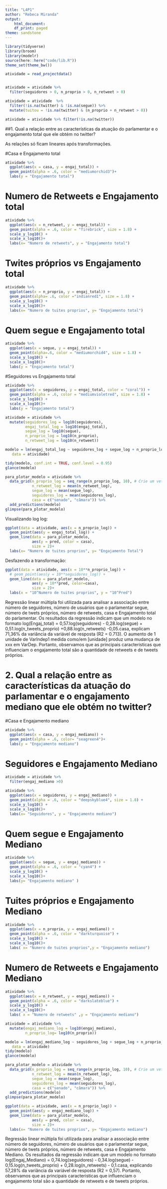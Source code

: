 ```yaml
---
title: "L4P1"
author: "Rebeca Miranda"
output:
    html_document:
    df_print: paged
theme: sandstone
---
```


```r
library(tidyverse)
library(broom)
library(modelr)
source(here::here("code/lib.R"))
theme_set(theme_bw())

```

```r
atividade = read_projectdata()


atividade = atividade %>% 
  filter(seguidores > 0, n_proprio > 0, n_retweet > 0)

atividade = atividade  %>% 
  filter(!is.na(twitter) & !is.na(segue)) %>% 
  mutate(tuitou = !is.na(twitter) & (n_proprio + n_retweet > 0))

atividade = atividade %>% filter(!is.na(twitter))
```

##1. Qual a relação entre as características da atuação do parlamentar e o engajamento total que ele obtém no twitter? 

As relações só ficam lineares após transformações. 

#Casa e Engajamento total
```r
atividade %>% 
  ggplot(aes(x = casa, y = engaj_total)) + 
  geom_point(alpha = .6, color = "mediumorchid3")+
  labs(y = "Engajamento total")

```

# Numero de Retweets e Engajamento total

```r
atividade %>% 
  ggplot(aes(x = n_retweet, y = engaj_total)) + 
  geom_point(alpha = .6, color = "firebrick", size = 1.8) + 
  scale_y_log10() + 
  scale_x_log10()+
  labs(x= "Numero de retweets", y = "Engajamento total")
```

# Twites próprios vs Engajamento total

```r

atividade %>% 
  ggplot(aes(x = n_proprio, y = engaj_total)) + 
  geom_point(alpha= .6, color ="indianred1", size = 1.8) + 
  scale_y_log10() + 
  scale_x_log10()+
  labs(x= "Numero de tuites proprios", y= "Engajamento total")
```

# Quem segue e Engajamento total
```r
atividade %>% 
  ggplot(aes(x = segue, y = engaj_total)) + 
  geom_point(alpha=.6, color = "mediumorchid4", size = 1.8) + 
  scale_y_log10() + 
  scale_x_log10()+
  labs(y = "Engajamento total")
```

#Seguidores vs Engajamento total

```r
atividade %>% 
  ggplot(aes(x = seguidores, y = engaj_total, color = "coral")) + 
  geom_point(alpha = .6, color = "mediumvioletred", size = 1.8) + 
  scale_y_log10() + 
  scale_x_log10()+
  labs(y = "Engajamento total")
```


```r
atividade = atividade %>% 
  mutate(seguidores_log = log10(seguidores), 
         engaj_total_log = log10(engaj_total),
         segue_log = log10(segue),
         n_proprio_log = log10(n_proprio),
         n_retweet_log = log10(n_retweet))
```

```r
modelo = lm(engaj_total_log ~ seguidores_log + segue_log + n_proprio_log + n_retweet_log + casa, 
   data = atividade)

tidy(modelo, conf.int = TRUE, conf.level = 0.95)
glance(modelo)

```


```r
para_plotar_modelo = atividade %>% 
  data_grid(n_proprio_log = seq_range(n_proprio_log, 10), # Crie um vetor de 10 valores no range
            n_retweet_log = mean(n_retweet_log),
            segue_log = mean(segue_log),
            seguidores_log = mean(seguidores_log),
            casa = c("senado", "câmara")) %>% 
  add_predictions(modelo)
glimpse(para_plotar_modelo)
```

Visualizando log log: 
```r
ggplot(data = atividade, aes(x = n_proprio_log)) + 
  geom_point(aes(y = engaj_total_log)) + 
  geom_line(data = para_plotar_modelo,
            aes(y = pred, color = casa), 
            size = 2)+
  labs(x= "Numero de tuites proprios", y= "Engajamento Total")
```

Desfazendo a transformação:

```r
ggplot(data = atividade, aes(x = 10**n_proprio_log)) + 
  # geom_point(aes(y = 10**seguidores_log)) + 
  geom_line(data = para_plotar_modelo, 
            aes(y = 10**pred, color=casa), 
            size = 2)+
  labs(x = "10^Numero de tuites proprios", y = "10^Pred")
```

Regressão linear múltipla foi utilizada para analisar a associação entre número de seguidores, número de usuários que o parlamentar segue, número de twets próprios, número de retweets, casa e Engajamento total do parlamentar. Os resultados da regressão indicam que um modelo no formato log(Engaj_total) = 0,57.log(seguidores) - 0,28.log(segue) + 0,51.log(n_tweets_proprio) +0,88.log(n_retweets) -0,05.casa, explicam 71,36% da variância da variável de resposta (R2 = 0.713). O aumento de 1 unidade de VarIndep1 medida como/em [unidade] produz uma mudança de xxx em VarDep. Portanto, observamos que as principais caracteristicas que influenciam o engajamento total são a quantidade de retweets e de tweets próprios.


# 2. Qual a relação entre as características da atuação do parlamentar e o engajamento mediano que ele obtém no twitter? 
#Casa e Engajamento mediano

```r
atividade %>% 
  ggplot(aes(x = casa, y = engaj_mediano)) + 
  geom_point(alpha = .6, color= "seagreen4")+
  labs(y = "Engajamento mediano")
```

# Seguidores e Engajamento Mediano

```r
atividade = atividade %>% 
  filter(engaj_mediano >0)

atividade %>% 
  ggplot(aes(x = seguidores, y = engaj_mediano)) + 
  geom_point(alpha = .6, color = "deepskyblue4", size = 1.8) + 
  scale_y_log10() + 
  scale_x_log10()+
  labs(x= "Seguidores", y = "Engajamento mediano")
```

# Quem segue e Engajamento Mediano
```r
atividade %>% 
  ggplot(aes(x = segue, y = engaj_mediano)) + 
  geom_point(alpha = .6, color = "cyan4") + 
  scale_y_log10() + 
  scale_x_log10()+
  labs(y= "Engajamento mediano" )
```

# Tuites próprios e Engajamento Mediano

```r

atividade %>% 
  ggplot(aes(x = n_proprio, y = engaj_mediano)) + 
  geom_point(alpha = .6, color = "darkturquoise") + 
  scale_y_log10() + 
  scale_x_log10()+
  labs( x= "Numero de tuites proprios",y = "Engajamento mediano")
```

# Numero de Retweets e Engajamento Mediano

```r
atividade %>% 
  ggplot(aes(x = n_retweet, y = engaj_mediano)) + 
  geom_point(alpha = .6, color = "darkslateblue") + 
  scale_y_log10() + 
  scale_x_log10()+
  labs( x = "Numero de retweets" ,y = "Engajamento mediano")
```


```r
atividade = atividade %>% 
  mutate(engaj_mediano_log = log10(engaj_mediano),
         n_proprio_log= log10(n_proprio))
```

```r
modelo = lm(engaj_mediano_log ~ seguidores_log + segue_log + n_proprio_log + n_retweet_log + casa, 
   data = atividade)
tidy(modelo)
glance(modelo)
```


```r
para_plotar_modelo = atividade %>% 
  data_grid(n_proprio_log = seq_range(n_proprio_log, 10), # Crie um vetor de 10 valores no range
            n_retweet_log = mean(n_retweet_log),
            segue_log = mean(segue_log),
            seguidores_log = mean(seguidores_log),
            casa = c("senado", "câmara")) %>% 
  add_predictions(modelo)
glimpse(para_plotar_modelo)
```

```r
ggplot(data = atividade, aes(x = n_proprio_log)) + 
  geom_point(aes(y = engaj_mediano_log)) + 
  geom_line(data = para_plotar_modelo,
            aes(y = pred, color = casa), 
            size = 2)+
  labs(x= "Numero de tuites proprios", y= "Engajamento mediano")
```

Regressão linear múltipla foi utilizada para analisar a associação entre número de seguidores, número de usuários que o parlamentar segue, número de twets próprios, número de retweets, casa e Engajamento Mediano. Os resultados da regressão indicam que um modelo no formato log(Engaj_Mediano) = 0,74.log(seguidores) - 0,34.log(segue) - 0,15.log(n_tweets_proprio) + 0,28.log(n_retweets) - 0,1.casa, explicando 57,28% da variância da variável de resposta (R2 = 0,57). Portanto, observamos que as principais caracteristicas que influenciam o engajamento total são a quantidade de retweets e de tweets próprios.
